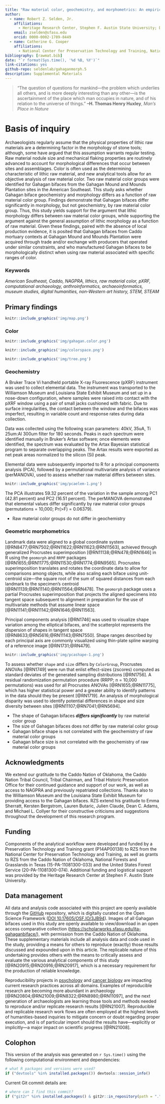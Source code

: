 ```yaml
---
title: "Raw material color, geochemistry, and morphometrics: An empirical assessment of Gahagan biface morphology as a function of raw material"
author:
  - name: Robert Z. Selden, Jr.
    affiliations:
      - Heritage Research Center, Stephen F. Austin State University; Department of Biology, Stephen F. Austin State University; Texas Archeological Research Laboratory, The University of Texas at Austin; and Cultural Heritage Department, Jean Monnet University
    email: zselden@sfasu.edu
    orcid: 0000-0002-1789-8449
  - name: Catherine G. Cooper
    affiliations:
      - National Center for Preservation Technology and Training, National Park Service
bibliography: [rawmat.bib]
date: "`r format(Sys.time(), '%d %B, %Y')`"
link-citations: yes
github-repo: seldenlab/gahaganmorph.5
description: Supplemental Materials
---
```


>“The question of questions for mankind—the problem which underlies all others, and is more deeply interesting than any other—is the ascertainment of the place which man occupies in nature, and of his relation to the universe of things.” **–H. Thomas Henry Huxley**, _Man’s Place in Nature_

# Basis of inquiry

Archaeologists regularly assume that the physical properties of lithic raw materials are a determining factor in the morphology of stone tools; although, some have argued that this assumption warrants regular testing. Raw material nodule size and mechanical flaking properties are routinely advanced to account for morphological differences that occur between sites and assemblages. Color is often used as the determining characteristic of lithic raw material, and new analytical tools allow for an objective analysis of raw material color. Two raw material color groups were identified for Gahagan bifaces from the Gahagan Mound and Mounds Plantation sites in the American Southeast. This study asks whether Gahagan biface geochemistry and morphology differs as a function of raw material color group. Findings demonstrate that Gahagan bifaces differ significantly in morphology, but not geochemistry, by raw material color group. Thus, this study yields support for the argument that lithic morphology differs between raw material color groups, while supporting the argument against the general assumption of lithic morphology as a function of raw material. Given these findings, paired with the absence of local production evidence, it is posited that Gahagan bifaces from Caddo mortuary contexts at Gahagan Mound and Mounds Plantation were acquired through trade and/or exchange with producers that operated under similar constraints, and who manufactured Gahagan bifaces to be morphologically distinct when using raw material associated with specific ranges of color.

### Keywords

_American Southeast, Caddo, NAGPRA, lithics, raw material color, pXRF, computational archaeology, anthroinformatics, archaeoinformatics, museum studies, digital humanities, non-Western art history, STEM, STEAM_

## Primary findings

```r
knitr::include_graphics('img/map.png')
```

### Color

```r
knitr::include_graphics('img/gahagan.color.png')
```

```r
knitr::include_graphics('img/colorspace.png')
```

```r
knitr::include_graphics('img/tree.png')
```

### Geochemistry

A Bruker Trace Vi handheld portable X-ray Fluorescence (pXRF) instrument was used to collect elemental data. The instrument was transported to the Williamson Museum and Louisiana State Exhibit Museum and set up in a nose-down configuration, where samples were raised into contact with the pXRF window using a pair of small jacks cushioned with fabric. Due to surface irregularities, the contact between the window and the bifaces was imperfect, resulting in variable count and response rates during data collection.

Data was collected using the following scan parameters: 40kV, 35uA, Ti 25um:Al 300um filter for 180 seconds. Peaks in each spectrum were identified manually in Bruker’s Artax software; once elements were identified, the spectrum was evaluated by the Artax Bayesian statistical program to separate overlapping peaks. The Artax results were exported as net peak areas normalized to the silicon (Si) peak.

Elemental data were subsequently imported to R for a principal components analysis (PCA), followed by a permutational multivariate analysis of variance (perMANOVA), used to assess whether raw material differs between sites.

```r
knitr::include_graphics('img/pcaelem-1.png')
```

The PCA illustrates 59.32 percent of the variation in the sample among PC1 (42.81 percent) and PC2 (16.51 percent). The perMANOVA demonstrated that elemental values differ significantly by raw material color groups (permutations = 10,000; Pr(>F) = 0.06379).

  -   Raw material color groups do not differ in geochemistry
  
### Geometric morphometrics

Landmark data were aligned to a global coordinate system [@RN8477;@RN7502;@RN11622;@RN11623;@RN11563], achieved through generalized Procrustes superimposition [@RN11138;@RN478;@RN1646] in R using the `geomorph` and `RRPP` packages [@RN1655;@RN11775;@RN11530;@RN1774;@RN9565]. Procrustes superimposition translates and rotates the coordinate data to allow for comparisons among objects, while also scaling each biface using unit-centroid size---the square root of the sum of squared distances from each landmark to the specimen’s centroid [@RN11139;@RN11140;@RN11564;@RN478]. The `geomorph` package uses a partial Procrustes superimposition that projects the aligned specimens into tangent space subsequent to alignment in preparation for the use of multivariate methods that assume linear space [@RN11141;@RN11142;@RN1646;@RN11563].

Principal components analysis [@RN1746] was used to visualize shape variation among the elliptical bifaces, and the scatterplot represents the dispersion of shapes in tangent space [@RN8633;@RN5616;@RN11143;@RN7550]. Shape ranges described by each principal axis are commonly visualized using thin-plate spline warping of a reference image [@RN1731;@RN479].

```r
knitr::include_graphics('img/pcashape-1.png')
```

To assess whether `shape` and `size` differs by `ColorGroup`, Procrustes ANOVAs [@RN1749] were run that enlist effect-sizes (zscores) computed as standard deviates of the generated sampling distributions [@RN1756]. A residual randomization permutation procedure (RRPP; n = 10,000 permutations) was used for all Procrustes ANOVAs [@RN1655;@RN11775], which has higher statistical power and a greater ability to identify patterns in the data should they be present [@RN1719]. An analysis of morphological disparity was used to identify potential differences in shape and size diversity between sites [@RN11107;@RN7041;@RN5694].

  -   The shape of Gahagan bifaces _**differs significantly**_ by raw material color group
  -   The size of Gahagan bifaces does not differ by raw material color group
  -   Gahagan biface shape is not correlated with the geochemistry of raw material color groups
  -   Gahagan biface size is not correlated with the geochemistry of raw material color groups

## Acknowledgments

We extend our gratitude to the Caddo Nation of Oklahoma, the Caddo Nation Tribal Council, Tribal Chairman, and Tribal Historic Preservation Office for their continued guidance and support of our work, as well as access to NAGPRA and previously repatriated collections. Thanks also to the Williamson Museum and the Louisiana State Exhibit Museum for providing access to the Gahagan bifaces. RZS extend his gratitude to Emma Sherratt, Kersten Bergstrom, Lauren Butaric, Julien Claude, Dean C. Adams, and Michael L. Collyer for their constructive criticisms and suggestions throughout the development of this research program.

## Funding

Components of the analytical workflow were developed and funded by a Preservation Technology and Training grant (P14AP00138) to RZS from the National Center for Preservation Technology and Training, as well as grants to RZS from the Caddo Nation of Oklahoma, National Forests and Grasslands in Texas (15-PA-11081300-033) and the United States Forest Service (20-PA-11081300-074). Additional funding and logistical support was provided by the Heritage Research Center at Stephen F. Austin State University.

## Data management

All data and analysis code associated with this project are openly available through the [GitHub](https://github.com/seldenlab/gahaganmorph.5) repository, which is digitally curated on the Open Science Framework ([DOI 10.17605/OSF.IO/3JB94](https://osf.io/3jb94/)). Images of all Gahagan bifaces used in this study are openly available to view/download in an open access comparative collection ([https://scholarworks.sfasu.edu/ita-gahaganbiface/](https://scholarworks.sfasu.edu/ita-gahaganbiface/)), with permission from the Caddo Nation of Oklahoma. These supplementary materials include all analysis data and code used in the study, providing a means for others to reproduce (exactly) those results discussed and expounded upon in this article. The replicable nature of this undertaking provides others with the means to critically assess and evaluate the various analytical components of this study [@RN20915;@RN20916;@RN20917], which is a necessary requirement for the production of reliable knowledge. 

Reproducibility projects in [psychology](https://osf.io/ezcuj/) and [cancer biology](https://www.cos.io/rpcb) are impacting current research practices across all domains. Examples of reproducible research are becoming more abundant in archaeology [@RN20804;@RN21009;@RN8322;@RN8980;@RN11097], and the next generation of archaeologists are learning those tools and methods needed to reproduce and/or replicate research results [@RN21007]. Reproducible and replicable research work flows are often employed at the highest levels of humanities-based inquiries to mitigate concern or doubt regarding proper execution, and is of particular import should the results have—explicitly or implicitly—a major impact on scientific progress [@RN21008].

## Colophon

This version of the analysis was generated on `r Sys.time()` using the following computational environment and dependencies: 

```r
# what R packages and versions were used?
if ("devtools" %in% installed.packages()) devtools::session_info()
```

Current Git commit details are:

```r
# where can I find this commit? 
if ("git2r" %in% installed.packages() & git2r::in_repository(path = ".")) git2r::repository(here::here())  
```
